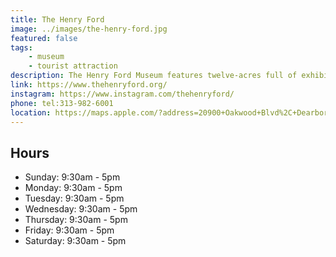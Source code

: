 ```yaml
---
title: The Henry Ford
image: ../images/the-henry-ford.jpg
featured: false
tags:
    - museum
    - tourist attraction
description: The Henry Ford Museum features twelve-acres full of exhibits featuring American ingenuity and progress. From automotives, to manufacturing, to American freedom, our exhibits bring to life the innovative and impactful inventions and ideas from American history.
link: https://www.thehenryford.org/
instagram: https://www.instagram.com/thehenryford/
phone: tel:313-982-6001
location: https://maps.apple.com/?address=20900+Oakwood+Blvd%2C+Dearborn%2C+MI+48124%2C+United+States&auid=15786010672566346695&ll=42.303478%2C-83.234207&lsp=9902&q=The+Henry+Ford
---
```


## Hours

- Sunday: 9:30am - 5pm
- Monday: 9:30am - 5pm
- Tuesday: 9:30am - 5pm
- Wednesday: 9:30am - 5pm
- Thursday: 9:30am - 5pm
- Friday: 9:30am - 5pm
- Saturday: 9:30am - 5pm